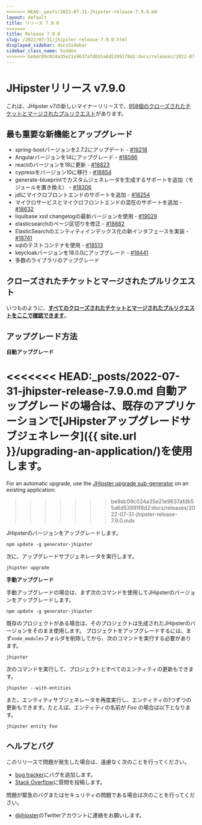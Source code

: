 ```yaml
---
<<<<<<< HEAD:_posts/2022-07-31-jhipster-release-7.9.0.md
layout: default
title: リリース 7.9.0
=======
title: Release 7.9.0
slug: /2022/07/31/jhipster-release-7.9.0.html
displayed_sidebar: docsSidebar
sidebar_class_name: hidden
>>>>>>> be9dc09c024a35e21e9637afdb55a6d53991f8d2:docs/releases/2022-07-31-jhipster-release-7.9.0.mdx
---
```


JHipsterリリース v7.9.0
==================

これは、JHipster v7の新しいマイナーリリースで、[958個のクローズされたチケットとマージされたプルリクエスト](https://github.com/jhipster/generator-jhipster/issues?q=milestone%3A7.9.0+is%3Aclosed)があります。


最も重要な新機能とアップグレード
-------------

- spring-bootバージョンを2.7.2にアップデート - [#19218](https://github.com/jhipster/generator-jhipster/pull/19218)
- Angularバージョンを14にアップグレード - [#18586](https://github.com/jhipster/generator-jhipster/pull/18586)
- reactのバージョンを18に更新 - [#18823](https://github.com/jhipster/generator-jhipster/pull/18823)
- cypressをバージョン10に移行 - [#18854](https://github.com/jhipster/generator-jhipster/pull/18854)
- generate-blueprintでカスタムジェネレータを生成するサポートを追加（モジュールを置き換え） - [#18306](https://github.com/jhipster/generator-jhipster/pull/18306)
- jdlにマイクロフロントエンドのサポートを追加 - [#18254](https://github.com/jhipster/generator-jhipster/pull/18254)
- マイクロサービスとマイクロフロントエンドの混在のサポートを追加 - [#18632](https://github.com/jhipster/generator-jhipster/pull/18632)
- liquibase xsd changelogの最新バージョンを使用 - [#19029](https://github.com/jhipster/generator-jhipster/pull/19029)
- elasticsearchのページ区切りを修正 - [#18882](https://github.com/jhipster/generator-jhipster/pull/18882)
- ElasticSearchのエンティティインデックス化の新インタフェースを実装 - [#18741](https://github.com/jhipster/generator-jhipster/pull/18741)
- sqlのテストコンテナを使用 - [#18513](https://github.com/jhipster/generator-jhipster/pull/18513)
- keycloakバージョンを18.0.0にアップグレード - [#18441](https://github.com/jhipster/generator-jhipster/pull/18441)
- 多数のライブラリのアップグレード

クローズされたチケットとマージされたプルリクエスト
------------
いつものように、__[すべてのクローズされたチケットとマージされたプルリクエストをここで確認できます](https://github.com/jhipster/generator-jhipster/issues?q=milestone%3A7.9.0+is%3Aclosed)__。

アップグレード方法
------------

**自動アップグレード**

<<<<<<< HEAD:_posts/2022-07-31-jhipster-release-7.9.0.md
自動アップグレードの場合は、既存のアプリケーションで[JHipsterアップグレードサブジェネレータ]({{ site.url }}/upgrading-an-application/)を使用します。
=======
For an automatic upgrade, use the [JHipster upgrade sub-generator](/upgrading-an-application/) on an existing application:
>>>>>>> be9dc09c024a35e21e9637afdb55a6d53991f8d2:docs/releases/2022-07-31-jhipster-release-7.9.0.mdx

JHipsterのバージョンをアップグレードします。

```
npm update -g generator-jhipster
```

次に、アップグレードサブジェネレータを実行します。

```
jhipster upgrade
```

**手動アップグレード**

手動アップグレードの場合は、まず次のコマンドを使用してJHipsterのバージョンをアップグレードします。

```
npm update -g generator-jhipster
```

既存のプロジェクトがある場合は、そのプロジェクトは生成されたJHipsterのバージョンをそのまま使用します。
プロジェクトをアップグレードするには、まず`node_modules`フォルダを削除してから、次のコマンドを実行する必要があります。

```
jhipster
```

次のコマンドを実行して、プロジェクトとすべてのエンティティの更新もできます。

```
jhipster --with-entities
```

また、エンティティサブジェネレータを再度実行し、エンティティの1つずつの更新もできます。たとえば、エンティティの名前が _Foo_ の場合は以下となります。

```
jhipster entity Foo
```


ヘルプとバグ
--------------

このリリースで問題が発生した場合は、遠慮なく次のことを行ってください。

- [bug tracker](https://github.com/jhipster/generator-jhipster/issues?state=open)にバグを追加します。
- [Stack Overflow](http://stackoverflow.com/tags/jhipster/info)に質問を投稿します。

問題が緊急のバグまたはセキュリティの問題である場合は次のことを行ってください。

- [@jhipster](https://twitter.com/jhipster)のTwitterアカウントに連絡をお願いします。
